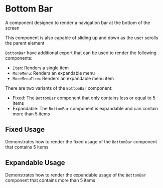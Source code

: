 
<Meta of={BottomBarItemStories} />

# Bottom Bar

A component designed to render a navigation bar at the bottom of the screen

This component is also capable of sliding up and down as the user scrolls the parent element

`BottomBar` have additional export that can be used to render the following components:

- `Item`: Renders a single item
- `MoreMenu`: Renders an expandable menu
- `MoreMenuItem`: Renders an expandable menu item

There are two variants of the `BottomBar` component:

- Fixed: The `BottomBar` component that only contains less or equal to 5 items
- Expandable: The `BottomBar` component is expandable and can contain more than 5 items

## Fixed Usage

Demonstrates how to render the fixed usage of the `BottomBar` component that contains 5 items

<Canvas of={BottomBarItemStories.Standard} />

## Expandable Usage

Demonstrates how to render the expandable usage of the `BottomBar` component that contains more than 5 items

<Canvas of={BottomBarItemStories.WithOverflowMenu} />
